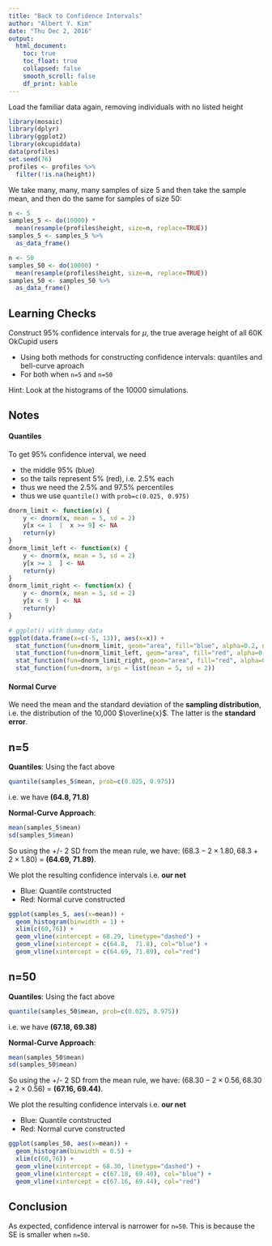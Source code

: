 ```yaml
---
title: "Back to Confidence Intervals"
author: "Albert Y. Kim"
date: "Thu Dec 2, 2016"
output:
  html_document:
    toc: true
    toc_float: true
    collapsed: false
    smooth_scroll: false
    df_print: kable
---
```


Load the familiar data again, removing individuals with no listed height

```r
library(mosaic)
library(dplyr)
library(ggplot2)
library(okcupiddata)
data(profiles)
set.seed(76)
profiles <- profiles %>% 
  filter(!is.na(height))
```

We take many, many, many samples of size 5 and then take the sample mean, and then do the same for samples of size 50:

```r
n <- 5
samples_5 <- do(10000) * 
  mean(resample(profiles$height, size=n, replace=TRUE))
samples_5 <- samples_5 %>% 
  as_data_frame() 

n <- 50
samples_50 <- do(10000) * 
  mean(resample(profiles$height, size=n, replace=TRUE))
samples_50 <- samples_50 %>% 
  as_data_frame() 
```


## Learning Checks

Construct 95% confidence intervals for $\mu$, the true average height of all 60K OkCupid users

* Using both methods for constructing confidence intervals: quantiles and bell-curve aproach
* For both when `n=5` and `n=50`

Hint: Look at the histograms of the 10000 simulations.



## Notes

#### Quantiles

To get 95% confidence interval, we need

* the middle 95% (blue)
* so the tails represent 5% (red), i.e. 2.5% each
* thus we need the 2.5% and 97.5% percentiles
* thus we use `quantile()` with `prob=c(0.025, 0.975)`

```r
dnorm_limit <- function(x) {
    y <- dnorm(x, mean = 5, sd = 2)
    y[x <= 1  |  x >= 9] <- NA
    return(y)
}
dnorm_limit_left <- function(x) {
    y <- dnorm(x, mean = 5, sd = 2)
    y[x >= 1  ] <- NA
    return(y)
}
dnorm_limit_right <- function(x) {
    y <- dnorm(x, mean = 5, sd = 2)
    y[x < 9  ] <- NA
    return(y)
}

# ggplot() with dummy data
ggplot(data.frame(x=c(-5, 13)), aes(x=x)) + 
  stat_function(fun=dnorm_limit, geom="area", fill="blue", alpha=0.2, n=10000) +
  stat_function(fun=dnorm_limit_left, geom="area", fill="red", alpha=0.2, n=10000) +
  stat_function(fun=dnorm_limit_right, geom="area", fill="red", alpha=0.2, n=10000) +
  stat_function(fun=dnorm, args = list(mean = 5, sd = 2))
```

#### Normal Curve

We need the mean and the standard deviation of the **sampling distribution**,
i.e. the distribution of the 10,000 $\overline{x}$. The latter is the **standard
error**.



## n=5

**Quantiles**: Using the fact above

```r
quantile(samples_5$mean, prob=c(0.025, 0.975))
```

i.e. we have **(64.8, 71.8)**

**Normal-Curve Approach**: 

```r
mean(samples_5$mean)
sd(samples_5$mean)
```

So using the +/- 2 SD from the mean rule, we have: $(68.3 - 2\times 1.80, 68.3 + 2\times 1.80)$ = **(64.69, 71.89)**.

We plot the resulting confidence intervals i.e. **our net**

* Blue: Quantile contstructed
* Red: Normal curve constructed

```r
ggplot(samples_5, aes(x=mean)) +
  geom_histogram(binwidth = 1) +
  xlim(c(60,76)) +
  geom_vline(xintercept = 68.29, linetype="dashed") +
  geom_vline(xintercept = c(64.8,  71.8), col="blue") +
  geom_vline(xintercept = c(64.69, 71.89), col="red")
```


## n=50

**Quantiles**: Using the fact above

```r
quantile(samples_50$mean, prob=c(0.025, 0.975))
```

i.e. we have **(67.18, 69.38)**

**Normal-Curve Approach**:

```r
mean(samples_50$mean)
sd(samples_50$mean)
```

So using the +/- 2 SD from the mean rule, we have: $(68.30 - 2\times 0.56, 68.30 + 2\times 0.56)$ = **(67.16, 69.44)**.

We plot the resulting confidence intervals i.e. **our net**

* Blue: Quantile contstructed
* Red: Normal curve constructed

```r
ggplot(samples_50, aes(x=mean)) +
  geom_histogram(binwidth = 0.5) +
  xlim(c(60,76)) +
  geom_vline(xintercept = 68.30, linetype="dashed") +
  geom_vline(xintercept = c(67.18, 69.40), col="blue") +
  geom_vline(xintercept = c(67.16, 69.44), col="red")
```



## Conclusion

As expected, confidence interval is narrower for `n=50`. This is because the SE is smaller when `n=50`.






